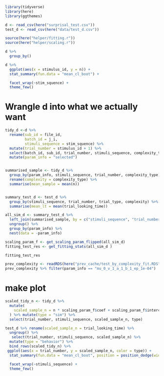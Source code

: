 
```r
library(tidyverse)
library(here)
library(ggthemes)

d <- read_csv(here("surprisal_test.csv"))
test_d <- read_csv(here("data/test_d.csv"))

source(here("helper/fitting.r"))
source(here("helper/scaling.r"))
```

```r
d %>% 
  group_by()
```


```r
d %>% 
  ggplot(aes(x = stimulus_id, y = n)) + 
  stat_summary(fun.data = "mean_cl_boot") + 

  facet_wrap(~stim_squence) + 
  theme_few()
```

# Wrangle d into what we actually want 

```r


tidy_d <-d %>% 
  rename(sub_id = file_id, 
         batch_id = j_i, 
         stimuli_sequence = stim_squence) %>% 
  mutate(trial_number = stimulus_id + 1) %>% 
  select(batch_id, sub_id, trial_number, stimuli_sequence, complexity_type, n) %>% 
  mutate(param_info = "selected")


summarised_sample <- tidy_d %>% 
  group_by(param_info, stimuli_sequence, trial_number, complexity_type) %>% 
  rename(complexity = complexity_type) %>% 
  summarise(mean_sample = mean(n)) 


summary_test_d <- test_d %>% 
  group_by(stimuli_sequence, trial_number, trial_type, complexity) %>% 
  summarise(mean_lt = mean(trial_looking_time))
```


```r
all_sim_d <- summary_test_d %>% 
  left_join(summarised_sample, by = c("stimuli_sequence", "trial_number", "complexity")) %>% 
  ungroup() %>% 
  group_by(param_info) %>% 
  nest(data = -param_info)

scaling_param_f <- get_scaling_param_flipped(all_sim_d)
fitting_test_res <- get_fitting_stats(all_sim_d )

fitting_test_res
```
```r
prev_complexity <- readRDS(here("prev_cache/test_by_complexity_fit.RDS"))
prev_complexity %>% filter(param_info == "mu_0_v_1_a_1_b_1_ep_1e-04")
```

# make plot 

```r
scaled_tidy_n <- tidy_d %>% 
  mutate(
    scaled_sample_n = n * scaling_param_f$coef + scaling_param_f$intercept
  ) %>% mutate(type = "sim") %>% 
  select(trial_number, stimuli_sequence, scaled_sample_n, type)

test_d %>% rename(scaled_sample_n = trial_looking_time) %>% 
  ungroup() %>% 
   select(trial_number, stimuli_sequence, scaled_sample_n) %>% 
  mutate(type = "behavior") %>% 
  bind_rows(scaled_tidy_n) %>% 
 ggplot(aes(x = trial_number, y = scaled_sample_n, color = type)) + 
  stat_summary(fun.data = "mean_cl_boot", position = position_dodge(width = .2)) + 

  facet_wrap(~stimuli_sequence) + 
  theme_few()
```

